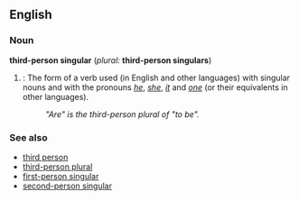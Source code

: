 ==English==
===Noun===
'''third-person singular''' (''plural:'' '''third-person singulars''')

#{{grammar}}: The form of a verb used (in English and other languages) with singular nouns and with the pronouns ''[[he]]'', ''[[she]]'', ''[[it]]'' and ''[[one]]'' (or their equivalents in other languages).
#:''"Are" is the third-person plural of "to be".''

===See also===
*[[third person]]
*[[third-person plural]]
*[[first-person singular]]
*[[second-person singular]]
